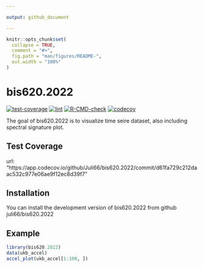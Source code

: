 ```yaml
---

output: github_document

---
```


```r
knitr::opts_chunk$set(
  collapse = TRUE,
  comment = "#>",
  fig.path = "man/figures/README-",
  out.width = "100%"
)
```

# bis620.2022

<!-- badges: start -->
  [![test-coverage](https://github.com/Juli66/bis620.2022/actions/workflows/test-coverage.yaml/badge.svg?branch=main)](https://github.com/Juli66/bis620.2022/actions/workflows/test-coverage.yaml)
  [![lint](https://github.com/Juli66/bis620.2022/actions/workflows/lint.yaml/badge.svg)](https://github.com/Juli66/bis620.2022/actions/workflows/lint.yaml)
  [![R-CMD-check](https://github.com/Juli66/bis620.2022/actions/workflows/R-CMD-check.yaml/badge.svg?branch=main)](https://github.com/Juli66/bis620.2022/actions/workflows/R-CMD-check.yaml)
  [![codecov](https://codecov.io/gh/Juli66/bis620.2022/branch/main/graph/badge.svg?token=JJ6DNAPCHY)](https://codecov.io/gh/Juli66/bis620.2022)
  <!-- badges: end -->
  
The goal of bis620.2022 is to visualize time seire dataset, also including spectral signature plot.

## Test Coverage

url:
"https://app.codecov.io/github/Juli66/bis620.2022/commit/d61fa729c212daac532c977e06ae9f12ec8d39f7"

## Installation
You can install the development version of bis620.2022 from github
juli66/bis620.2022

## Example

```r
library(bis620.2022)
data(ukb_accel)
accel_plot(ukb_accel[1:100, ])
```